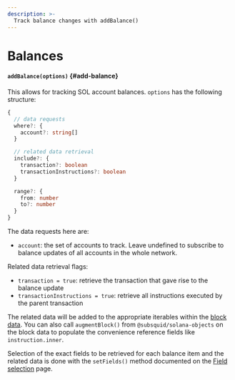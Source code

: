 ```yaml
---
description: >-
  Track balance changes with addBalance()
---
```


# Balances

#### `addBalance(options)` {#add-balance}

This allows for tracking SOL account balances. `options` has the following structure:

```typescript
{
  // data requests
  where?: {
    account?: string[]
  }

  // related data retrieval
  include?: {
    transaction?: boolean
    transactionInstructions?: boolean
  }

  range?: {
    from: number
    to?: number
  }
}
```

The data requests here are:
- `account`: the set of accounts to track. Leave undefined to subscribe to balance updates of all accounts in the whole network.

Related data retrieval flags:
- `transaction = true`: retrieve the transaction that gave rise to the balance update
- `transactionInstructions = true`: retrieve all instructions executed by the parent transaction

The related data will be added to the appropriate iterables within the [block data](/solana-indexing/sdk/solana-batch/context-interfaces). You can also call `augmentBlock()` from `@subsquid/solana-objects` on the block data to populate the convenience reference fields like `instruction.inner`.

Selection of the exact fields to be retrieved for each balance item and the related data is done with the `setFields()` method documented on the [Field selection](../field-selection) page.
